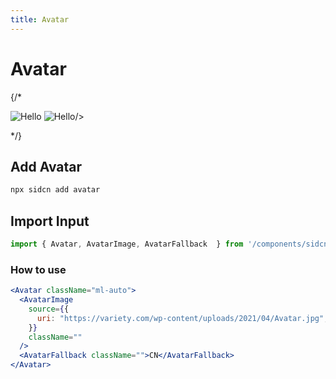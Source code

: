 ```yaml
---
title: Avatar
---
```



# Avatar 

{/*
<div style={{ display: "flex", flexDirection: "row",marginTop:40}}>
  <Image
    src="/assets/components/Alert/Frame.svg"
    alt="Hello"
    width={250}
    height={250}
    style={{marginLeft:'auto',marginRight:10}}
  />
  <Image
    src="/assets/components/Alert/Frame-1.svg"
    alt="Hello"
    width={250}
    height={250}
    style={{marginRight:'auto',marginLeft:10}}

/>

</div>
*/}

## Add Avatar


```jsx copy
npx sidcn add avatar
```

## Import Input


```jsx copy
import { Avatar, AvatarImage, AvatarFallback  } from '/components/sidcn/ui/avatar';
```
### How to use


```jsx copy
<Avatar className="ml-auto">
  <AvatarImage
    source={{
      uri: "https://variety.com/wp-content/uploads/2021/04/Avatar.jpg",
    }}
    className=""
  />
  <AvatarFallback className="">CN</AvatarFallback>
</Avatar>
```
